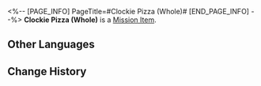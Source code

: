 <%-- [PAGE_INFO]
PageTitle=#Clockie Pizza (Whole)#
[END_PAGE_INFO] --%>
{{Item Infobox
|id          = 150042
|image       = Item Clockie Pizza (Whole).png
|type        = Mission Item
|invCategory = Missions
|rarity      = 3
|effect      = 
|description = Resembling a clock, this pizza is precisely divided into twelve equal-sized slices, making it the perfect food for parties.
}}
{{Description|''"What is the meaning behind the unique shape of this food? Some believe it pays homage to a mysterious wealthy individual, while others see it as a reminder to cherish each passing moment."''}}
'''Clockie Pizza (Whole)''' is a [[Mission Item]].

==Other Languages==
{{Other Languages
|en   = Clockie Pizza (Whole)
|zhs  = 钟表披萨（整张）
|zht  = 鐘錶披薩（整張）
|ja   = クロックピザ（1ホール）
|ko   = 시계 피자(한 판)
|es   = Pizza de reloj (entera)
|fr   = Chronoupizza (entière)
|ru   = Пицца «Часик» (целая)
|th   = Clockie Pizza (Whole)
|vi   = Pizza Đồng Hồ (Cả Cái)
|de   = Clockie-Pizza (ganz)
|id   = Clockie Pizza (Whole)
|pt   = Pizza Relogin (Inteira)
}}

==Change History==
{{Change History|2.2}}